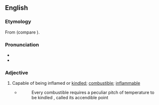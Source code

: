==English==

===Etymology===
From {{etyl|la|en}} {{m|la|accendō||I kindle, light (a fire)}} {{suffix|en||ible}} (compare {{cog|it|accendibile}}).

===Pronunciation===
* {{IPA|en|/əkˈsɛndɪbəl/}}
* {{audio|en|LL-Q1860 (eng)-Vealhurl-accendible.wav|Audio (RP)}}

===Adjective===
{{en-adj}}

# {{lb|en|obsolete}} Capable of being inflamed or [[kindle]]d; [[combustible]]; [[inflammable]]
#* {{RQ:Ure DOA}}
#*:Every combustible requires a peculiar pitch of temperature to be kindled , called its accendible point